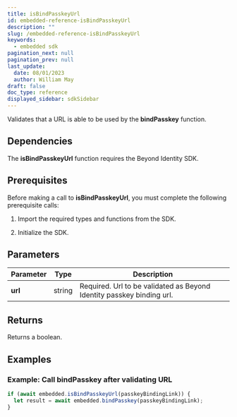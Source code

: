 ```yaml
---
title: isBindPasskeyUrl
id: embedded-reference-isBindPasskeyUrl
description: ""
slug: /embedded-reference-isBindPasskeyUrl
keywords:
  - embedded sdk
pagination_next: null
pagination_prev: null
last_update:
  date: 08/01/2023
  author: William May
draft: false
doc_type: reference
displayed_sidebar: sdkSidebar
---
```


Validates that a URL is able to be used by the **bindPasskey** function.

## Dependencies

The **isBindPasskeyUrl** function requires the Beyond Identity SDK.

<InstallationAll />

## Prerequisites

Before making a call to **isBindPasskeyUrl**, you must complete the following prerequisite calls:

1. Import the required types and functions from the SDK.

  <ImportAll />

2. Initialize the SDK.

  <InitializeAll />

## Parameters

| Parameter | Type | Description |
| --- | --- | --- |
| **url** | string | Required. Url to be validated as Beyond Identity passkey binding url. |

## Returns

Returns a boolean.

## Examples

### Example: Call **bindPasskey** after validating URL

```javascript
if (await embedded.isBindPasskeyUrl(passkeyBindingLink)) {
  let result = await embedded.bindPasskey(passkeyBindingLink);
}
```

